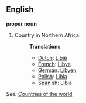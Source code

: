 ==English==

'''proper noun'''

# Country in Northern Africa.
#:'''Translations'''
#:*[[Dutch]]: [[Libië]]
#:*[[French]]: [[Libye]]
#:*[[German]]: [[Libyen]]
#:*[[Polish]]: [[Libia]]
#:*[[Spanish]]: [[Libia]]

''See:'' [[Countries of the world]]
